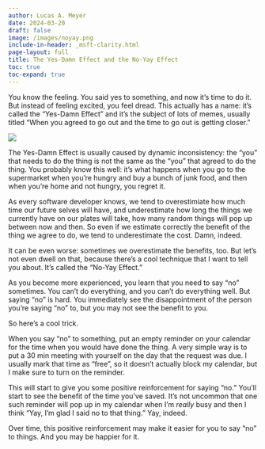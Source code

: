 ```yaml
---
author: Lucas A. Meyer
date: 2024-03-20
draft: false
image: /images/noyay.png
include-in-header: _msft-clarity.html
page-layout: full
title: The Yes-Damn Effect and the No-Yay Effect
toc: true
toc-expand: true
---
```

<article data-clarity-region="article">

You know the feeling. You said yes to something, and now it's time to do it. But instead of feeling excited, you feel dread. This actually has a name: it's called the "Yes-Damn Effect" and it's the subject of lots of memes, usually titled "When you agreed to go out and the time to go out is getting closer." 

![](/images/agree-to-go-out.jpg)

The Yes-Damn Effect is usually caused by dynamic inconsistency: the "you" that needs to do the thing is not the same as the "you" that agreed to do the thing. You probably know this well: it's what happens when you go to the supermarket when you're hungry and buy a bunch of junk food, and then when you're home and not hungry, you regret it.

As every software developer knows, we tend to overestimiate how much time our future selves will have, and underestimate how long the things we currently have on our plates will take, how many random things will pop up between now and then. So even if we estimate correctly the benefit of the thing we agree to do, we tend to underestimate the cost. Damn, indeed. 

It can be even worse: sometimes we overestimate the benefits, too. But let's not even dwell on that, because there's a cool technique that I want to tell you about. It's called the "No-Yay Effect."

As you become more experienced, you learn that you need to say "no" sometimes. You can't do everything, and you can't do everything well. But saying "no" is hard. You immediately see the disappointment of the person you're saying "no" to, but you may not see the benefit to you.

So here's a cool trick.

When you say "no" to something, put an empty reminder on your calendar for the time when you would have done the thing. A very simple way is to put a 30 min meeting with yourself on the day that the request was due. I usually mark that time as "free", so it doesn't actually block my calendar, but I make sure to turn on the reminder.

This will start to give you some positive reinforcement for saying "no." You'll start to see the benefit of the time you've saved. It's not uncommon that one such reminder will pop up in my calendar when I'm _really_ busy and then I think "Yay, I'm glad I said no to that thing." Yay, indeed.

Over time, this positive reinforcement may make it easier for you to say "no" to things. And you may be happier for it.

</article>